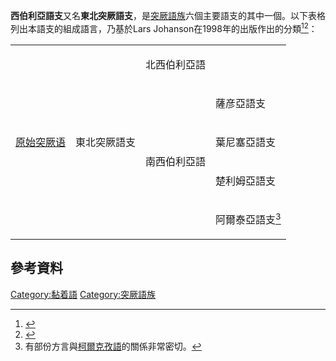 {{Infobox Language family
  |name=西伯利亞語支
  |altname=東北突厥語支
  |region=[[西伯利亞|西伯利亞]]
  |familycolor=Altaic
  |fam1=[[突厥語族|突厥語族]]
}}

'''西伯利亞語支'''又名'''東北突厥語支'''，是[[突厥語族|突厥語族]]六個主要語支的其中一個。以下表格列出本語支的組成語言，乃基於Lars Johanson在1998年的出版作出的分類<ref>{{cite book |first=Lars |last=Johanson |year=1998 |chapter="The History of Turkic" |editors=Lars Johanson & Éva Ágnes Csató |title=''The Turkic Languages''|url=https://archive.org/details/turkiclanguagesr00csat |location=London, New York |publisher=Routledge |pages=[https://archive.org/details/turkiclanguagesr00csat/page/n53 81]-125 |language=en }}</ref><ref name=classification>{{cite web |url=http://www.turkiclanguages.com/www/classification.html |title=Classification of Turkic languages |accessdate=2013-05-20 |archive-date=2011-04-08 |archive-url=https://web.archive.org/web/20110408063746/http://www.turkiclanguages.com/www/classification.html |dead-url=no }}</ref>：

{| class="wikitable"
|  rowspan="17" bgcolor="#d1ebeb" | [[原始突厥语|原始突厥语]]
|  rowspan="5" bgcolor="#d6e1ec" | 東北突厥語支
|  colspan="2" bgcolor="#e4e0f0" | 北西伯利亞語
|
*[[雅库特语|雅库特语]]
*[[多尔干语|多尔干语]]
|- 
|  rowspan="4" bgcolor="#e4e0f0" | 南西伯利亞語
|  bgcolor="#f1e9df" | 薩彦亞語支
|
*[[图瓦语|图瓦语]]（含[[索尤特人|索尤特語]], [[托主人|托主語]]等）
*[[圖法語|圖法語]]
|- 
|  bgcolor="#f1e9df" | 葉尼塞亞語支
|
*[[哈卡斯语|哈卡斯语]]（含[[富裕柯爾克孜語|富裕柯爾克孜語]]）
*[[西部裕固语|西部裕固语]]
*[[索爾語|索爾語]]
|- 
|  bgcolor="#f1e9df" | 楚利姆亞語支
|
*[[楚利姆語|楚利姆語]]
|- 
|  bgcolor="#f1e9df" | 阿爾泰亞語支<ref>有部份方言與[[柯爾克孜語|柯爾克孜語]]的關係非常密切。</ref>
|
*[[阿爾泰語|阿爾泰語]]（含[[北阿爾泰語|北阿爾泰語]], [[南阿爾泰語|南阿爾泰語]], [[圖巴人|圖巴語]], [[铁列乌特人|鐵列烏特語]]等）
|}

==參考資料==
{{reflist}}

{{Turkic languages}}

[[Category:黏着語|Category:黏着語]]
[[Category:突厥語族|Category:突厥語族]]